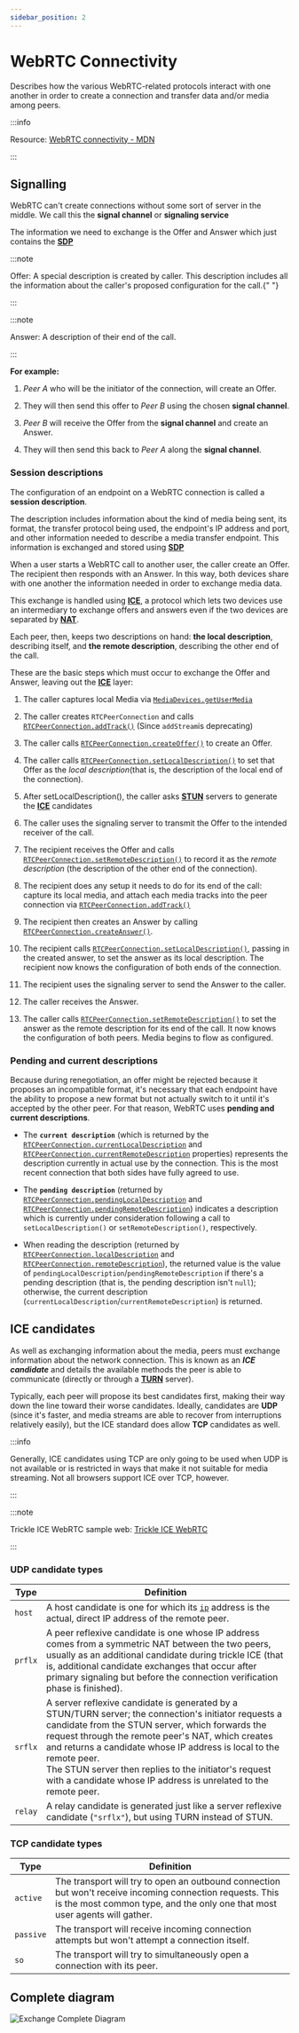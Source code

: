 ```yaml
---
sidebar_position: 2
---
```



# WebRTC Connectivity

Describes how the various WebRTC-related protocols interact with one another in order to create a connection and transfer data and/or media among peers.

:::info

Resource: [WebRTC connectivity - MDN](https://developer.mozilla.org/en-US/docs/Web/API/WebRTC_API/Connectivity)

:::

## Signalling

WebRTC can't create connections without some sort of server in the middle. We call this the **signal channel** or **signaling service**

The information we need to exchange is the <Highlight color="#f87030">Offer</Highlight> and <Highlight color="#30c4f8">Answer</Highlight> which just contains the [**SDP**](/docs/webrtc/protocols#sdp---session-description-protocol)

:::note

<Highlight color="#f87030">Offer</Highlight>: A special description is created
by caller. This description includes all the information about the caller's
proposed configuration for the call.{" "}

:::

:::note

<Highlight color="#30c4f8">Answer</Highlight>: A description of their end of the
call.

:::

**For example:**

1. _Peer A_ who will be the initiator of the connection, will create an <Highlight color="#f87030">Offer</Highlight>.

2. They will then send this offer to _Peer B_ using the chosen **signal channel**.

3. _Peer B_ will receive the <Highlight color="#f87030">Offer</Highlight> from the **signal channel** and create an <Highlight color="#30c4f8">Answer</Highlight>.

4. They will then send this back to _Peer A_ along the **signal channel**.

### Session descriptions

The configuration of an endpoint on a WebRTC connection is called a **session description**.

The description includes information about the kind of media being sent, its format, the transfer protocol being used, the endpoint's IP address and port, and other information needed to describe a media transfer endpoint. This information is exchanged and stored using [**SDP**](/docs/webrtc/protocols#sdp---session-description-protocol)

When a user starts a WebRTC call to another user, the caller create an <Highlight color="#f87030">Offer</Highlight>. The recipient then responds with an <Highlight color="#30c4f8">Answer</Highlight>. In this way, both devices share with one another the information needed in order to exchange media data.

This exchange is handled using [**ICE**](/docs/webrtc/protocols#ice---interactive-connectivity-establishment), a protocol which lets two devices use an intermediary to exchange offers and answers even if the two devices are separated by [**NAT**](/docs/webrtc/protocols#nat---network-address-translation).

Each peer, then, keeps two descriptions on hand: **the local description**, describing itself, and **the remote description**, describing the other end of the call.

These are the basic steps which must occur to exchange the <Highlight color="#f87030">Offer</Highlight> and <Highlight color="#30c4f8">Answer</Highlight>, leaving out the [**ICE**](/docs/webrtc/protocols#ice---interactive-connectivity-establishment) layer:

1.  The caller captures local Media via [`MediaDevices.getUserMedia`](https://developer.mozilla.org/en-US/docs/Web/API/MediaDevices/getUserMedia)

2.  The caller creates `RTCPeerConnection` and calls [`RTCPeerConnection.addTrack()`](https://developer.mozilla.org/en-US/docs/Web/API/RTCPeerConnection/addTrack) (Since `addStream`is deprecating)

3.  The caller calls [`RTCPeerConnection.createOffer()`](https://developer.mozilla.org/en-US/docs/Web/API/RTCPeerConnection/createOffer) to create an <Highlight color="#f87030">Offer</Highlight>.

4.  The caller calls [`RTCPeerConnection.setLocalDescription()`](https://developer.mozilla.org/en-US/docs/Web/API/RTCPeerConnection/setLocalDescription) to set that <Highlight color="#f87030">Offer</Highlight> as the _local description_(that is, the description of the local end of the connection).

5.  After setLocalDescription(), the caller asks [**STUN**](/docs/webrtc/protocols#stun---session-traversal-utilities-for-nat) servers to generate the [**ICE**](/docs/webrtc/protocols#ice---interactive-connectivity-establishment) candidates

6.  The caller uses the signaling server to transmit the <Highlight color="#f87030">Offer</Highlight> to the intended receiver of the call.

7.  The recipient receives the <Highlight color="#f87030">Offer</Highlight> and calls [`RTCPeerConnection.setRemoteDescription()`](https://developer.mozilla.org/en-US/docs/Web/API/RTCPeerConnection/setRemoteDescription) to record it as the _remote description_ (the description of the other end of the connection).

8.  The recipient does any setup it needs to do for its end of the call: capture its local media, and attach each media tracks into the peer connection via [`RTCPeerConnection.addTrack()`](https://developer.mozilla.org/en-US/docs/Web/API/RTCPeerConnection/addTrack)

9.  The recipient then creates an <Highlight color="#30c4f8">Answer</Highlight> by calling [`RTCPeerConnection.createAnswer()`](https://developer.mozilla.org/en-US/docs/Web/API/RTCPeerConnection/createAnswer).

10. The recipient calls [`RTCPeerConnection.setLocalDescription()`](https://developer.mozilla.org/en-US/docs/Web/API/RTCPeerConnection/setLocalDescription), passing in the created answer, to set the answer as its local description. The recipient now knows the configuration of both ends of the connection.

11. The recipient uses the signaling server to send the <Highlight color="#30c4f8">Answer</Highlight> to the caller.

12. The caller receives the <Highlight color="#30c4f8">Answer</Highlight>.

13. The caller calls [`RTCPeerConnection.setRemoteDescription()`](https://developer.mozilla.org/en-US/docs/Web/API/RTCPeerConnection/setRemoteDescription) to set the answer as the remote description for its end of the call. It now knows the configuration of both peers. Media begins to flow as configured.

### Pending and current descriptions

Because during renegotiation, an offer might be rejected because it proposes an incompatible format, it's necessary that each endpoint have the ability to propose a new format but not actually switch to it until it's accepted by the other peer. For that reason, WebRTC uses **pending and current descriptions**.

- The **`current description`** (which is returned by the [`RTCPeerConnection.currentLocalDescription`](https://developer.mozilla.org/en-US/docs/Web/API/RTCPeerConnection/currentLocalDescription) and [`RTCPeerConnection.currentRemoteDescription`](https://developer.mozilla.org/en-US/docs/Web/API/RTCPeerConnection/currentRemoteDescription) properties) represents the description currently in actual use by the connection. This is the most recent connection that both sides have fully agreed to use.

- The **`pending description`** (returned by [`RTCPeerConnection.pendingLocalDescription`](https://developer.mozilla.org/en-US/docs/Web/API/RTCPeerConnection/pendingLocalDescription) and [`RTCPeerConnection.pendingRemoteDescription`](https://developer.mozilla.org/en-US/docs/Web/API/RTCPeerConnection/pendingRemoteDescription)) indicates a description which is currently under consideration following a call to `setLocalDescription()` or `setRemoteDescription()`, respectively.

- When reading the description (returned by [`RTCPeerConnection.localDescription`](https://developer.mozilla.org/en-US/docs/Web/API/RTCPeerConnection/localDescription) and [`RTCPeerConnection.remoteDescription`](https://developer.mozilla.org/en-US/docs/Web/API/RTCPeerConnection/remoteDescription)), the returned value is the value of `pendingLocalDescription`/`pendingRemoteDescription` if there's a pending description (that is, the pending description isn't `null`); otherwise, the current description (`currentLocalDescription`/`currentRemoteDescription`) is returned.

## ICE candidates

As well as exchanging information about the media, peers must exchange information about the network connection. This is known as an **_ICE candidate_** and details the available methods the peer is able to communicate (directly or through a [**TURN**](/docs/webrtc/protocols#turn---session-traversal-utilities-for-nat) server).

Typically, each peer will propose its best candidates first, making their way down the line toward their worse candidates. Ideally, candidates are **UDP** (since it's faster, and media streams are able to recover from interruptions relatively easily), but the ICE standard does allow **TCP** candidates as well.

:::info

Generally, ICE candidates using TCP are only going to be used when UDP is not available or is restricted in ways that make it not suitable for media streaming. Not all browsers support ICE over TCP, however.

:::

:::note

Trickle ICE WebRTC sample web: [Trickle ICE WebRTC](https://webrtc.github.io/samples/src/content/peerconnection/trickle-ice/)

:::

### UDP candidate types

| Type    | Definition                                                                                                                                                                                                                                                                                                                                                                                                           |
| ------- | -------------------------------------------------------------------------------------------------------------------------------------------------------------------------------------------------------------------------------------------------------------------------------------------------------------------------------------------------------------------------------------------------------------------- |
| `host`  | A host candidate is one for which its [`ip`](https://developer.mozilla.org/en-US/docs/Web/API/RTCIceCandidate/address "ip") address is the actual, direct IP address of the remote peer.                                                                                                                                                                                                                             |
| `prflx` | A peer reflexive candidate is one whose IP address comes from a symmetric NAT between the two peers, usually as an additional candidate during trickle ICE (that is, additional candidate exchanges that occur after primary signaling but before the connection verification phase is finished).                                                                                                                    |
| `srflx` | A server reflexive candidate is generated by a STUN/TURN server; the connection's initiator requests a candidate from the STUN server, which forwards the request through the remote peer's NAT, which creates and returns a candidate whose IP address is local to the remote peer.<br/> The STUN server then replies to the initiator's request with a candidate whose IP address is unrelated to the remote peer. |
| `relay` | A relay candidate is generated just like a server reflexive candidate (`"srflx"`), but using TURN instead of STUN.                                                                                                                                                                                                                                                                                                   |

### TCP candidate types

| Type      | Definition                                                                                                                                                                              |
| --------- | --------------------------------------------------------------------------------------------------------------------------------------------------------------------------------------- |
| `active`  | The transport will try to open an outbound connection but won't receive incoming connection requests. This is the most common type, and the only one that most user agents will gather. |
| `passive` | The transport will receive incoming connection attempts but won't attempt a connection itself.                                                                                          |
| `so`      | The transport will try to simultaneously open a connection with its peer.                                                                                                               |

## Complete diagram

![Exchange Complete Diagram](./img/exchangeCompleteDiagram.png)
